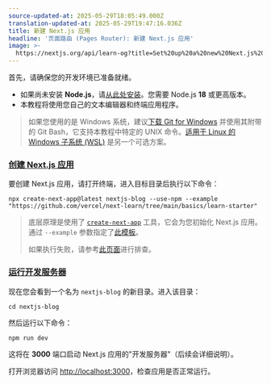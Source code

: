 ```yaml
---
source-updated-at: 2025-05-29T18:05:49.000Z
translation-updated-at: 2025-05-29T19:47:16.036Z
title: 新建 Next.js 应用
headline: '页面路由 (Pages Router): 新建 Next.js 应用'
image: >-
  https://nextjs.org/api/learn-og?title=Set%20up%20a%20new%20Next.js%20app&amp;chapter=1
---
```


首先，请确保您的开发环境已准备就绪。

*   如果尚未安装 **Node.js**，请[从此处安装](https://nodejs.org/en/)。您需要 Node.js **18** 或更高版本。
*   本教程将使用您自己的文本编辑器和终端应用程序。

> 如果您使用的是 Windows 系统，建议[下载 Git for Windows](https://gitforwindows.org/) 并使用其附带的 Git Bash，它支持本教程中特定的 UNIX 命令。[适用于 Linux 的 Windows 子系统 (WSL)](https://docs.microsoft.com/en-us/windows/wsl/install-win10) 是另一个可选方案。

### [创建 Next.js 应用](#create-a-nextjs-app)

要创建 Next.js 应用，请打开终端，进入目标目录后执行以下命令：

```
npx create-next-app@latest nextjs-blog --use-npm --example "https://github.com/vercel/next-learn/tree/main/basics/learn-starter"
```

> 底层原理是使用了 [`create-next-app`](/docs/api-reference/create-next-app) 工具，它会为您初始化 Next.js 应用。通过 `--example` 参数指定了[此模板](https://github.com/vercel/next-learn/tree/main/basics/learn-starter)。
> 
> 如果执行失败，请参考[此页面](https://github.com/vercel/next-learn/blob/main/basics/errors/install.md)进行排查。

### [运行开发服务器](#run-the-development-server)

现在您会看到一个名为 `nextjs-blog` 的新目录。进入该目录：

```
cd nextjs-blog
```

然后运行以下命令：

```
npm run dev
```

这将在 **3000** 端口启动 Next.js 应用的"开发服务器"（后续会详细说明）。

打开浏览器访问 [http://localhost:3000](http://localhost:3000)，检查应用是否正常运行。